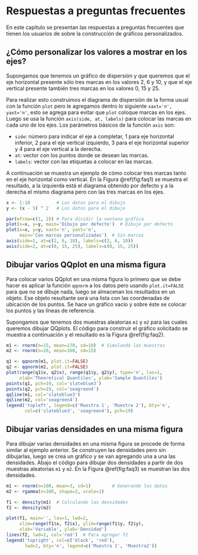 # Respuestas a preguntas frecuentes

En este capítulo se presentan las respuestas a preguntas frecuentes que tienen los usuarios de \proglang{R} sobre la construcción de gráficos personalizados.

## ¿Cómo personalizar los valores a mostrar en los ejes?
Supongamos que tenemos un gráfico de dispersión y que queremos que el eje horizontal presente sólo tres marcas en los valores 2, 6 y 10, y que el eje vertical presente también tres marcas en los valores 0, 15 y 25.

Para realizar esto construimos el diagrama de dispersión de la forma usual con la función `plot` pero le agregamos dentro lo siguiente `xaxt='n', yaxt='n'`, esto se agrega para evitar que `plot` coloque marcas en los ejes. Luego se usa la función `axis(side, at, labels)` para colocar las marcas en cada uno de los ejes. Los parámetros básicos de la función `axis` son:

- `side`: número para indicar el eje a completar, 1 para eje horizontal inferior, 2 para el eje vertical izquierdo, 3 para el eje horizontal superior y 4 para el eje vertical a la derecha.
- `at`: vector con los puntos donde se desean las marcas.
- `labels`: vector con las etiquetas a colocar en las marcas.

A continuación se muestra un ejemplo de cómo colocar tres marcas tanto en el eje horizontal como vertical. En la Figura \@ref(fig:faq1) se muestra el resultado, a la izquierda está el diagrama obtenido por defecto y a la derecha el mismo diagrama pero con las tres marcas en los ejes.

```r
x <- 1:10          # Los datos para el dibujo
y <- (x - 5) ^ 2   # Los datos para el dibujo

par(mfrow=c(1, 2)) # Para dividir la ventana gráfica
plot(x=x, y=y, main='Dibujo por defecto')  # Dibujo por defecto
plot(x=x, y=y, xaxt='n', yaxt='n',
     main='Con marcas personalizadas')  # Sin marcas
axis(side=1, at=c(2, 6, 10), labels=c(2, 6, 10))
axis(side=2, at=c(0, 15, 25), labels=c(0, 15, 25))
```

## Dibujar varios QQplot en una misma figura
Para colocar varios QQplot en una misma figura lo primero que se debe hacer es aplicar la función `qqnorm` a los datos pero usando `plot.it=FALSE` para que no se dibuje nada, luego se almacenan los resultados en un objeto. Ese objeto resultante será una lista con las coordenadas de ubicación de los puntos. Se hace un gráfico vacío y sobre éste se colocar los puntos y las líneas de referencia.

Supongamos que tenemos dos muestras aleatorias `m1` y `m2` para las cuales queremos dibujar QQplots. El código para construir el gráfico solicitado se muestra a continuación y el resultado es la Figura \@ref(fig:faq2).

```r
m1 <- rnorm(n=15, mean=170, sd=10)  # Simulando las muestras
m2 <- rnorm(n=20, mean=160, sd=15)

q1 <- qqnorm(m1, plot.it=FALSE)
q2 <- qqnorm(m2, plot.it=FALSE)
plot(range(q1$x, q2$x), range(q1$y, q2$y), type='n', las=1,
     xlab='Theoretical Quantiles', ylab='Sample Quantiles')
points(q1, pch=19, col='slateblue3')
points(q2, pch=19, col='seagreen4')
qqline(m1, col='slateblue3')
qqline(m2, col='seagreen4')
legend('topleft', legend=c('Muestra 1', 'Muestra 2'), bty='n',
       col=c('slateblue3', 'seagreen4'), pch=19)
```

## Dibujar varias densidades en una misma figura
Para dibujar varias densidades en una misma figura se procede de forma similar al ejemplo anterior. Se construyen las densidades pero sin dibujarlas, luego se crea un gráfico y se van agregando una a una las densidades. Abajo el código para dibujar dos densidades a partir de dos muestras aleatorias `m1` y `m2`. En la Figura \@ref(fig:faq3) se muestran las dos densidades.

```r
m1 <- rnorm(n=100, mean=3, sd=1)        # Generando los datos
m2 <- rgamma(n=100, shape=2, scale=1)

f1 <- density(m1)  # Calculando las densidades
f2 <- density(m2)

plot(f1, main='', las=1, lwd=2,
     xlim=range(f1$x, f2$x), ylim=range(f1$y, f2$y),
     xlab='Variable', ylab='Densidad')
lines(f2, lwd=2, col='red')  # Para agregar f2
legend('topright', col=c('black', 'red'),
       lwd=2, bty='n', legend=c('Muestra 1', 'Muestra2'))
```



